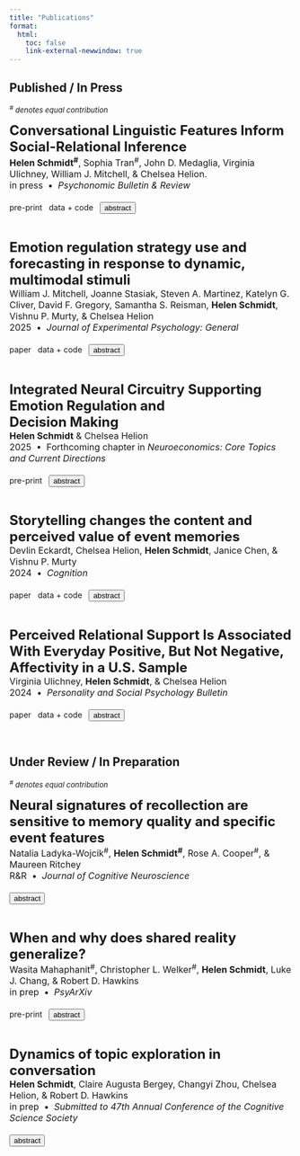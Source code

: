 ```yaml
---
title: "Publications"
format: 
  html:
    toc: false
    link-external-newwindow: true
---
```


## Published / In Press
<font size="2">*^#^ denotes equal contribution*</font>

<!-- SURVIVOR -->
<font size="5">
  <strong>Conversational Linguistic Features Inform Social-Relational Inference</strong> 
</font>  
<font size="3">
  <strong>Helen Schmidt^#^</strong>, Sophia Tran^#^, John D. Medaglia, Virginia Ulichney, William J. Mitchell, & Chelsea Helion.  
  in press &nbsp;&bull;&nbsp; <i>Psychonomic Bulletin & Review</i> <br><br>
</font>
  <a href="https://osf.io/preprints/psyarxiv/fn4my" style="text-decoration:none" class="btn btn-outline-success btn-sm">pre-print</a> &nbsp; 
  <a href="https://osf.io/8wqhb/"  style="text-decoration:none" class="btn btn-outline-success btn-sm">data + code</a> &nbsp;
  <button onclick="toggleAbstractSurvivor()" style="text-decoration:none" class="btn btn-outline-success btn-sm">abstract</button>
</font>

<div id="abstractSurvivor" style="display:none; margin-top: 10px; font-size: 14px;">
  <p><strong>Abstract:</strong> Whether it is the first day of school or a new job, individuals often find themselves in situations where they must learn the structure of existing social relationships. However, the mechanisms through which individuals evaluate the strength and nature of these existing relationships – social-relational inference – remain unclear. We posit that linguistic features of conversations may help individuals evaluate social relationships and may be associated with social-relational inference. Leveraging a naturalistic behavioral experiment (57 adults; 34,735 observations), participants watched a mid-season episode of a reality television show and evaluated the observed dyadic relationships between contestants. We employed novel person- and stimulus-focused approaches to 1) investigate social-relational inference similarity between participants, 2) examine the association between distinct linguistic features and social-relational inference, and 3) explore the relationship between early season conversation similarity and later perceived relationship formation. We found high pairwise participant response similarity across two relational subtypes (friendship, rivalry), distinct associations between relational judgments and linguistic features, including semantic similarity, sentiment, and clout, and no evidence of an association between early conversation similarity and later friendship inference. These findings suggest that naturalistic conversational content is both a potential mechanism of social-relational inference and a promising avenue for future research.</p>
</div>

<script>
  function toggleAbstractSurvivor() {
    var abstractDiv = document.getElementById('abstractSurvivor');
    // Toggle the display property between 'none' and 'block'
    if (abstractDiv.style.display === 'none' || abstractDiv.style.display === '') {
      abstractDiv.style.display = 'block';
    } else {
      abstractDiv.style.display = 'none';
    }
  }
</script>

<br>

<!-- FRIGHT NIGHT -->
<font size="5">
  <strong>Emotion regulation strategy use and forecasting in response to dynamic, multimodal stimuli</strong> 
</font>  
<font size="3">
  William J. Mitchell, Joanne Stasiak, Steven A. Martinez, Katelyn G. Cliver, David F. Gregory, Samantha S. Reisman, <strong>Helen Schmidt</strong>, Vishnu P. Murty, & Chelsea Helion   
  2025 &nbsp;&bull;&nbsp; <i>Journal of Experimental Psychology: General</i> <br><br>
</font>
  <a href="https://psycnet.apa.org/record/2025-69231-001" style="text-decoration:none" class="btn btn-outline-success btn-sm">paper</a> &nbsp; 
  <a href="https://osf.io/j5sku/?view_only=89d87669e7674096819c439ca109c483"  style="text-decoration:none" class="btn btn-outline-success btn-sm">data + code</a> &nbsp;
  <button onclick="toggleAbstractFN()" style="text-decoration:none" class="btn btn-outline-success btn-sm">abstract</button>
</font>

<div id="abstractFN" style="display:none; margin-top: 10px; font-size: 14px;">
  <p><strong>Abstract:</strong> Successful emotion regulation (ER) requires effective strategy selection. Research suggests that disengagement strategies (e.g., distraction) are more often selected than engagement strategies (e.g., reappraisal) as emotional experiences intensify. However, the extent to which ER strategy choice in controlled circumstances reflects strategy usage during complex, multimodal events is not well understood. The present research uses dynamic, multimodal stimuli (i.e., a haunted house, horror movies) to examine the association between affective intensity and regulatory strategy usage among untrained participants—individuals given no prior regulation instructions or direction. Both a preliminary study (n = 54) and Study 1 (n = 118) failed to find relationships between emotional intensity and strategy usage to downregulate emotions as participants navigated a haunted house. Distraction was self-reported to be less successful than reappraisal at high intensities, contrary to expectations. Participants in Study 2 (n = 152) forecasted regulation strategy usage based upon descriptions of emotionally regulated experiences from the preliminary haunted house study. Affective intensity predicted which strategies forecasters predicted they would use; though, forecasters overpredicted how often distraction was used in practice. Study 3 (n = 242) incorporated strategy usage and forecasting within the same design by showing untrained participants video stimuli of varying intensity and capturing their regulatory responses. Forecasters again predicted using distraction more often than strategy users did in practice. Forecasters also overpredicted how effectively distraction reduced negative affective intensity relative to what strategy users reported. These results may highlight a disconnect between strategy fittedness when self-regulation occurs in uncontrolled, highly intense, or complex circumstances.</p>
</div>

<script>
  function toggleAbstractFN() {
    var abstractDiv = document.getElementById('abstractFN');
    // Toggle the display property between 'none' and 'block'
    if (abstractDiv.style.display === 'none' || abstractDiv.style.display === '') {
      abstractDiv.style.display = 'block';
    } else {
      abstractDiv.style.display = 'none';
    }
  }
</script>

<br>

<!-- NEUROCONOMICS CHAPTER -->
<font size="5">
  <strong>Integrated Neural Circuitry Supporting Emotion Regulation and<br>Decision Making</strong> 
</font>  
<font size="3">
  <strong>Helen Schmidt</strong> & Chelsea Helion  
  2025 &nbsp;&bull;&nbsp; Forthcoming chapter in <i>Neuroeconomics: Core Topics and Current Directions</i> <br><br>
</font>
  <a href="https://osf.io/preprints/psyarxiv/adf3w" style="text-decoration:none" class="btn btn-outline-success btn-sm">pre-print</a> &nbsp; 
  <button onclick="toggleAbstractNeuroEcon()" style="text-decoration:none" class="btn btn-outline-success btn-sm">abstract</button>
</font>

<div id="abstractNeuroEcon" style="display:none; margin-top: 10px; font-size: 14px;">
  <p><strong>Abstract:</strong> Recent research in psychology and neuroscience has begun to closely examine the relationship between emotion regulation and decision making. Emotion regulation strategies allow people to change their thoughts and feelings during emotional situations and events. Successful regulation can be particularly important for a variety of decisions made in day-to-day life. This is especially true for decisions involving risk and reward, where highly rewarding and desirable outcomes are often paired with uncertainty in the likelihood of those outcomes. In this chapter, we aim to operationalize both emotion regulation and decision making in the context of recent findings across psychology and neuroscience. We use an everyday, real-world example involving risk and reward to highlight the relationship between these processes behaviorally and neurocognitively. After presenting a framework, we layer in relevant findings in cognitive neuroscience to explore how the human brain supports these processes, both individually and in an integrated capacity. Finally, we highlight future research implications and open questions in the space.</p>
</div>

<script>
  function toggleAbstractNeuroEcon() {
    var abstractDiv = document.getElementById('abstractNeuroEcon');
    // Toggle the display property between 'none' and 'block'
    if (abstractDiv.style.display === 'none' || abstractDiv.style.display === '') {
      abstractDiv.style.display = 'block';
    } else {
      abstractDiv.style.display = 'none';
    }
  }
</script>

<br>

<!-- STORYTELLING -->
<font size="5">
  <strong>Storytelling changes the content and perceived value of event memories</strong> 
</font>  
<font size="3">
  Devlin Eckardt, Chelsea Helion, <strong>Helen Schmidt</strong>, Janice Chen, & Vishnu P. Murty  
  2024 &nbsp;&bull;&nbsp; <i>Cognition</i> <br><br>
</font>
  <a href="https://www.sciencedirect.com/science/article/abs/pii/S0010027724001707" style="text-decoration:none" class="btn btn-outline-success btn-sm">paper</a> &nbsp; 
  <a href="https://osf.io/puyf4/"  style="text-decoration:none" class="btn btn-outline-success btn-sm">data + code</a> &nbsp;
  <button onclick="toggleAbstractStory()" style="text-decoration:none" class="btn btn-outline-success btn-sm">abstract</button>
</font>

<div id="abstractStory" style="display:none; margin-top: 10px; font-size: 14px;">
  <p><strong>Abstract:</strong> Memories are not only stored for personal recall, but also to communicate knowledge to others in service of adaptive decision-making. Prior research shows that goals to share information can change which content is communicated in memory as well as the linguistic style embedded in this communication. Yet, little is known as to how communication-related alterations in memory narration drive differences of value processing in listeners. Here, we test how memory communication alters multi-featural recall for complex events and the downstream consequence on value estimations in naïve listeners. Participants recalled a memory of playing an exploratory videogame at a 24-h delay under instructions to either share (i.e., social condition) or recall (i.e., control condition) their memory. Sharing goals systematically altered the content and linguistic style of recall, such that narrators from the social condition were biased towards recall of non-episodic details and communicated their memories with more clout, less formality, and less authenticity. Across two independent samples of naïve listeners, these features differentially influenced value estimations of the video game. We found that greater clout was associated with greater enjoyment while listening to memories (hedonic value), and that greater inclusion of non-episodic details resulted in greater willingness to purchase the video game (motivational drive). These findings indicate that sharing an experience as a story can change the content and linguistic tone of memory recall, which in turn shape perceived value in naïve listeners.</p>
</div>

<script>
  function toggleAbstractStory() {
    var abstractDiv = document.getElementById('abstractStory');
    // Toggle the display property between 'none' and 'block'
    if (abstractDiv.style.display === 'none' || abstractDiv.style.display === '') {
      abstractDiv.style.display = 'block';
    } else {
      abstractDiv.style.display = 'none';
    }
  }
</script>

<br>

<!-- MIDUS -->
<font size="5">
  <strong>Perceived Relational Support Is Associated With Everyday Positive, But Not Negative, Affectivity in a U.S. Sample</strong> 
</font>  
<font size="3">
  Virginia Ulichney, <strong>Helen Schmidt</strong>, & Chelsea Helion   
  2024 &nbsp;&bull;&nbsp; <i>Personality and Social Psychology Bulletin</i> <br><br>
</font>
  <a href="https://journals.sagepub.com/doi/10.1177/01461672231224991" style="text-decoration:none" class="btn btn-outline-success btn-sm">paper</a> &nbsp; 
  <a href="https://osf.io/f4kav/"  style="text-decoration:none" class="btn btn-outline-success btn-sm">data + code</a> &nbsp;
  <button onclick="toggleAbstractMIDUS()" style="text-decoration:none" class="btn btn-outline-success btn-sm">abstract</button>
</font>

<div id="abstractMIDUS" style="display:none; margin-top: 10px; font-size: 14px;">
  <p><strong>Abstract:</strong> Research suggests that perceived social support bolsters emotional well-being. We tested whether perceived support from friends, family, and spouses/partners was associated with reduced negative and greater positive affectivity (i.e., everyday affective baseline), and whether perceived strain in these relationships had opposite effects, accounting for age and relevant covariates. Using data from the third waves of the Midlife in the United States survey and National Study of Daily Experience (n = 1,124), we found negative affectivity was not tied to relational support nor strain, but instead was associated positively with neuroticism and negatively with conscientiousness. In contrast, positive affectivity was related positively to support from friends and family, conscientiousness, and extroversion, and negatively to strain among partners and neuroticism. Exploratory analyses within second-wave Midlife in Japan data (n = 657) suggest patterns for future cross-cultural study. Some relationship dynamics may vary, but perceived support might enhance emotional well-being by bolstering positive, rather than mitigating negative, emotionality.</p>
</div>

<script>
  function toggleAbstractMIDUS() {
    var abstractDiv = document.getElementById('abstractMIDUS');
    // Toggle the display property between 'none' and 'block'
    if (abstractDiv.style.display === 'none' || abstractDiv.style.display === '') {
      abstractDiv.style.display = 'block';
    } else {
      abstractDiv.style.display = 'none';
    }
  }
</script>

<br>

## Under Review / In Preparation
<font size="2">*^#^ denotes equal contribution*</font>

<!-- ORBIT EEG -->
<font size="5">
  <strong>Neural signatures of recollection are sensitive to memory quality and specific event features</strong> 
</font>  
<font size="3">
  Natalia Ladyka-Wojcik^#^, <strong>Helen Schmidt^#^</strong>, Rose A. Cooper^#^, & Maureen Ritchey   
  R&R &nbsp;&bull;&nbsp; <i>Journal of Cognitive Neuroscience</i> <br><br>
</font>
  <button onclick="toggleAbstractOrbit()" style="text-decoration:none" class="btn btn-outline-success btn-sm">abstract</button>
</font>

<div id="abstractOrbit" style="display:none; margin-top: 10px; font-size: 14px;">
  <p><strong>Abstract:</strong> Episodic memories reflect a bound representation of multimodal features that can be recollected with varying levels of precision. Recent fMRI investigations have demonstrated that the precision and content of information retrieved from memory engage a network of posterior medial temporal and parietal regions co-activated with the hippocampus. Yet, comparatively little is known about how common neural signatures captured by electroencephalography (EEG) may be sensitive to the precise recollection of features bound in episodic memory. Here, we used a multi-feature paradigm previously reported in Cooper & Ritchey (2019) with continuous measures of memory, in conjunction with scalp EEG, to characterize the content and quality of information that drives ERP and oscillatory markers of episodic memory. A common signature of memory retrieval in left posterior regions, called the late positive component, was sensitive to overall memory quality and also to precision of recollection for spatial features. Analysis of oscillatory markers during recollection revealed that alpha/beta desynchronization was modulated by overall memory quality and also by individual features in memory. Importantly, we found evidence of a relationship between these two neural markers of memory retrieval, suggesting that they may represent complementary aspects of the recollection experience. These findings demonstrate how time-sensitive and dynamic processes identified with EEG correspond to overall episodic recollection, and also to the retrieval of precise features in memory.</p>
</div>

<script>
  function toggleAbstractOrbit() {
    var abstractDiv = document.getElementById('abstractOrbit');
    // Toggle the display property between 'none' and 'block'
    if (abstractDiv.style.display === 'none' || abstractDiv.style.display === '') {
      abstractDiv.style.display = 'block';
    } else {
      abstractDiv.style.display = 'none';
    }
  }
</script>

<br>

<!-- SHARED REALITY -->
<font size="5">
  <strong>When and why does shared reality generalize?</strong> 
</font>  
<font size="3">
  Wasita Mahaphanit^#^, Christopher L. Welker^#^, <strong>Helen Schmidt</strong>, Luke J. Chang, & Robert D. Hawkins   
  in prep &nbsp;&bull;&nbsp; <i>PsyArXiv</i> <br><br>
</font>
  <a href="https://osf.io/preprints/psyarxiv/g9p3e" style="text-decoration:none" class="btn btn-outline-success btn-sm">pre-print</a> &nbsp; 
  <button onclick="toggleAbstractSR()" style="text-decoration:none" class="btn btn-outline-success btn-sm">abstract</button>
</font>

<div id="abstractSR" style="display:none; margin-top: 10px; font-size: 14px;">
  <p><strong>Abstract:</strong> Inspired by inductive reasoning models, we test whether generalized shared reality (i.e., the sense of being on the same page) arises through probabilistic inference about latent commonalities. Using a naturalistic text-based chat paradigm, we manipulated whether conversation partners discussed a belief they shared, a belief on which their opinions differed, or a random prompt. Participants discussing shared opinions reported experiencing greater shared reality compared to those discussing differences or random topics. Moreover, participants who made broader inferences about additional beliefs they might share with their partners also reported greater shared  reality. While discussing shared opinions can induce an overall greater sense of shared reality, participants discussing differences leveraged their conversation to establish shared realities about other topics. We  demonstrate that shared reality can emerge in multiple ways during initial interactions, establishing a foundation for future mechanistic investigations within an inductive inference framework.</p>
</div>

<script>
  function toggleAbstractSR() {
    var abstractDiv = document.getElementById('abstractSR');
    // Toggle the display property between 'none' and 'block'
    if (abstractDiv.style.display === 'none' || abstractDiv.style.display === '') {
      abstractDiv.style.display = 'block';
    } else {
      abstractDiv.style.display = 'none';
    }
  }
</script>

<br>

<!-- CONVERSATION STRUCTURES -->
<font size="5">
  <strong>Dynamics of topic exploration in conversation</strong> 
</font>  
<font size="3">
  <strong>Helen Schmidt</strong>, Claire Augusta Bergey, Changyi Zhou, Chelsea Helion, & Robert D. Hawkins   
  in prep &nbsp;&bull;&nbsp; <i>Submitted to 47th Annual Conference of the Cognitive Science Society</i> <br><br>
</font>
  <!-- <a href="https://osf.io/preprints/psyarxiv/g9p3e" style="text-decoration:none" class="btn btn-outline-success btn-sm">pre-print</a> &nbsp;  -->
  <button onclick="toggleAbstractCS()" style="text-decoration:none" class="btn btn-outline-success btn-sm">abstract</button>
</font>

<div id="abstractCS" style="display:none; margin-top: 10px; font-size: 14px;">
  <p><strong>Abstract:</strong> Conversations are intricately structured forms of social interaction, containing interconnected topics with nested levels of semantic specificity. What principles govern how we move through this vast topic space with social partners? To characterize these dynamics, we introduce a dataset of annotated topic shifts from 1505 annotators on 200 transcripts (transcribed video call conversations between strangers; Reece et al., 2023). Conversational dyads had fairly stochastic transitions between topics, with loose systematicity (e.g., talk of preferences was often followed by talk of location). Examining trajectories within each topic, we find that dyads are initially concentrated in semantic space before spreading out to dispersed regions as topics progress. This pattern holds over entire conversations, providing quantitative evidence that conversations have nested levels of increasing idiosyncrasy: conversations and topics often start similarly, but disperse over time. Overall, our findings provide evidence that interlocutors explore conceptual space systematically, giving layered structure to idle talk.</p>
</div>

<script>
  function toggleAbstractCS() {
    var abstractDiv = document.getElementById('abstractCS');
    // Toggle the display property between 'none' and 'block'
    if (abstractDiv.style.display === 'none' || abstractDiv.style.display === '') {
      abstractDiv.style.display = 'block';
    } else {
      abstractDiv.style.display = 'none';
    }
  }
</script>


